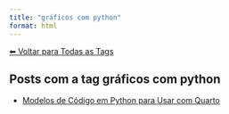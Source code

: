 ```yaml
---
title: "gráficos com python"
format: html
---
```


[⬅ Voltar para Todas as Tags](../tags.qmd)

## Posts com a tag **gráficos com python**

- [Modelos de Código em Python para Usar com Quarto](/posts/programacao/modelos-python-quarto.html)
